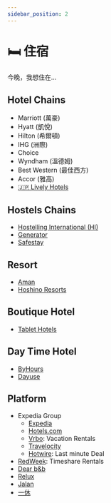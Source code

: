 ```yaml
---
sidebar_position: 2
---
```



# 🛏️ 住宿

今晚，我想住在...

## Hotel Chains

- Marriott (萬豪)
- Hyatt (凱悅)
- Hilton (希爾頓)
- IHG (洲際)
- Choice
- Wyndham (溫德姆)
- Best Western (最佳西方)
- Accor (雅高)
- [🇯🇵 Lively Hotels](https://www.livelyhotels.com)

## Hostels Chains

- [Hostelling International (HI)](https://hihostels.com)
- [Generator](https://staygenerator.com)
- [Safestay](https://www.safestay.com)

## Resort

- [Aman](https://www.aman.com/)
- [Hoshino Resorts](https://www.hoshinoresorts.com/en/)

## Boutique Hotel

- [Tablet Hotels](https://www.tablethotels.com/)

## Day Time Hotel

- [ByHours](https://www.byhours.com)
- [Dayuse](https://www.dayuse.com)

## Platform

- Expedia Group
  - [Expedia](https://www.expedia.com/)
  - [Hotels.com](https://www.hotels.com/)
  - [Vrbo](https://www.vrbo.com/): Vacation Rentals
  - [Travelocity](https://www.travelocity.com/)
  - [Hotwire](https://www.hotwire.com/): Last minute Deal
- [RedWeek](https://www.redweek.com/): Timeshare Rentals
- [<Country iso="tw" name={false} /> Dear b&b](https://dearbnb.com)
- [<Country iso="jp" name={false} /> Relux](https://rlx.jp)
- [<Country iso="jp" name={false} /> Jalan](https://www.jalan.net)
- [<Country iso="jp" name={false} /> 一休](https://www.ikyu.com)
